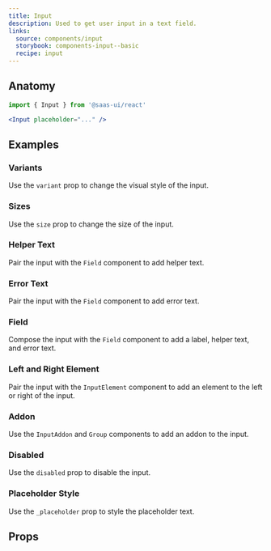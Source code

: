 ```yaml
---
title: Input
description: Used to get user input in a text field.
links:
  source: components/input
  storybook: components-input--basic
  recipe: input
---
```


<ExampleTabs name="input-basic" />

## Anatomy

```jsx
import { Input } from '@saas-ui/react'
```

```jsx
<Input placeholder="..." />
```

## Examples

### Variants

Use the `variant` prop to change the visual style of the input.

<ExampleTabs name="input-with-variants" />

### Sizes

Use the `size` prop to change the size of the input.

<ExampleTabs name="input-with-sizes" />

### Helper Text

Pair the input with the `Field` component to add helper text.

<ExampleTabs name="input-with-helper-text" />

### Error Text

Pair the input with the `Field` component to add error text.

<ExampleTabs name="input-with-error-text" />

### Field

Compose the input with the `Field` component to add a label, helper text, and
error text.

<ExampleTabs name="input-with-field" />

### Left and Right Element

Pair the input with the `InputElement` component to add an element to the left
or right of the input.

<ExampleTabs name="input-with-left-element" />

<ExampleTabs name="input-with-left-and-right-element" />

### Addon

Use the `InputAddon` and `Group` components to add an addon to the input.

<ExampleTabs name="input-with-addon" />

### Disabled

Use the `disabled` prop to disable the input.

<ExampleTabs name="input-with-disabled" />

### Placeholder Style

Use the `_placeholder` prop to style the placeholder text.

<ExampleTabs name="input-with-placeholder-style" />

## Props

<PropTable component="Input" part="Input" />
